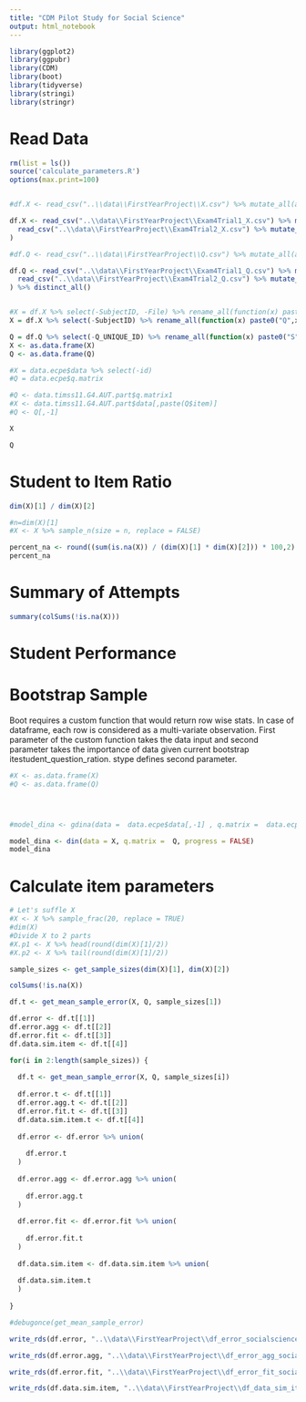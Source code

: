 ```yaml
---
title: "CDM Pilot Study for Social Science"
output: html_notebook
---
```



```r
library(ggplot2)
library(ggpubr)
library(CDM)
library(boot)
library(tidyverse)
library(stringi)
library(stringr)
```

# Read Data
```r
rm(list = ls())
source('calculate_parameters.R')
options(max.print=100)


#df.X <- read_csv("..\\data\\FirstYearProject\\X.csv") %>% mutate_all(as.integer)

df.X <- read_csv("..\\data\\FirstYearProject\\Exam4Trial1_X.csv") %>% mutate_all(as.integer) %>% bind_rows(
  read_csv("..\\data\\FirstYearProject\\Exam4Trial2_X.csv") %>% mutate_all(as.integer)
) 

#df.Q <- read_csv("..\\data\\FirstYearProject\\Q.csv") %>% mutate_all(as.integer)

df.Q <- read_csv("..\\data\\FirstYearProject\\Exam4Trial1_Q.csv") %>% mutate_all(as.integer) %>% bind_rows(
  read_csv("..\\data\\FirstYearProject\\Exam4Trial2_Q.csv") %>% mutate_all(as.integer)
) %>% distinct_all()


#X = df.X %>% select(-SubjectID, -File) %>% rename_all(function(x) paste0("Q",x))
X = df.X %>% select(-SubjectID) %>% rename_all(function(x) paste0("Q",x))

Q = df.Q %>% select(-Q_UNIQUE_ID) %>% rename_all(function(x) paste0("S",x))
X <- as.data.frame(X) 
Q <- as.data.frame(Q) 

#X = data.ecpe$data %>% select(-id)
#Q = data.ecpe$q.matrix

#Q <- data.timss11.G4.AUT.part$q.matrix1
#X <- data.timss11.G4.AUT.part$data[,paste(Q$item)]
#Q <- Q[,-1]


```

```r
X 
```




```r
Q
```


# Student to Item Ratio

```r

dim(X)[1] / dim(X)[2]

```


```r
#n=dim(X)[1]
#X <- X %>% sample_n(size = n, replace = FALSE)
```

```r
percent_na <- round((sum(is.na(X)) / (dim(X)[1] * dim(X)[2])) * 100,2)
percent_na
```

# Summary of Attempts

```r

summary(colSums(!is.na(X)))

```


# Student Performance


# Bootstrap Sample 

Boot requires a custom function that would return row wise stats. In case of dataframe, each row is considered as a multi-variate observation. First parameter of the custom function takes the data input and second parameter takes the importance of data given current bootstrap itestudent_question_ration. stype defines second parameter.



```r



#X <- as.data.frame(X) 
#Q <- as.data.frame(Q) 




#model_dina <- gdina(data =  data.ecpe$data[,-1] , q.matrix =  data.ecpe$q.matrix, maxit = 10, rule = "GDINA2")

model_dina <- din(data = X, q.matrix =  Q, progress = FALSE)
model_dina
```



# Calculate item parameters

```r
# Let's suffle X
#X <- X %>% sample_frac(20, replace = TRUE)
#dim(X)
#Divide X to 2 parts
#X.p1 <- X %>% head(round(dim(X)[1]/2))
#X.p2 <- X %>% tail(round(dim(X)[1]/2))


```



```r

sample_sizes <- get_sample_sizes(dim(X)[1], dim(X)[2])

colSums(!is.na(X)) 

df.t <- get_mean_sample_error(X, Q, sample_sizes[1])

df.error <- df.t[[1]]
df.error.agg <- df.t[[2]]
df.error.fit <- df.t[[3]]
df.data.sim.item <- df.t[[4]]

```


```r

for(i in 2:length(sample_sizes)) {
  
  df.t <- get_mean_sample_error(X, Q, sample_sizes[i])
  
  df.error.t <- df.t[[1]]
  df.error.agg.t <- df.t[[2]]
  df.error.fit.t <- df.t[[3]]
  df.data.sim.item.t <- df.t[[4]]
  
  df.error <- df.error %>% union(
    
    df.error.t
  )
  
  df.error.agg <- df.error.agg %>% union(
    
    df.error.agg.t
  )
  
  df.error.fit <- df.error.fit %>% union(
    
    df.error.fit.t
  )  
  
  df.data.sim.item <- df.data.sim.item %>% union(
  
  df.data.sim.item.t
  )
  
}

#debugonce(get_mean_sample_error)

```

```r
write_rds(df.error, "..\\data\\FirstYearProject\\df_error_socialscience.rds")

write_rds(df.error.agg, "..\\data\\FirstYearProject\\df_error_agg_socialscience.rds")

write_rds(df.error.fit, "..\\data\\FirstYearProject\\df_error_fit_socialscience.rds")

write_rds(df.data.sim.item, "..\\data\\FirstYearProject\\df_data_sim_item_socialscience.rds")

```
